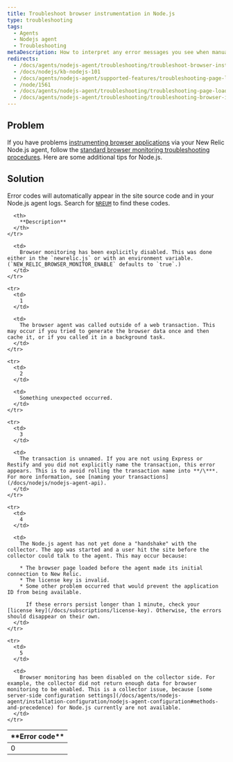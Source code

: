 ```yaml
---
title: Troubleshoot browser instrumentation in Node.js
type: troubleshooting
tags:
  - Agents
  - Nodejs agent
  - Troubleshooting
metaDescription: How to interpret any error messages you see when manually inserting the browser agent with New Relic's Node.js agent.
redirects:
  - /docs/agents/nodejs-agent/troubleshooting/troubleshoot-browser-instrumentation-nodejs
  - /docs/nodejs/kb-nodejs-101
  - /docs/agents/nodejs-agent/supported-features/troubleshooting-page-load-timing-nodejs
  - /node/1561
  - /docs/agents/nodejs-agent/troubleshooting/troubleshooting-page-load-timing-nodejs
  - /docs/agents/nodejs-agent/troubleshooting/troubleshooting-browser-instrumentation-nodejs
---
```


## Problem

If you have problems [instrumenting browser applications](/docs/nodejs/page-load-timing-in-nodejs) via your New Relic Node.js agent, follow the [standard browser monitoring troubleshooting procedures](/docs/new-relic-browser/troubleshooting-page-view-monitoring). Here are some additional tips for Node.js.

## Solution

Error codes will automatically appear in the site source code and in your Node.js agent logs. Search for [`NREUM`](/docs/new-relic-browser/troubleshooting-page-view-monitoring#javascript) to find these codes.

<table>
  <thead>
    <tr>
      <th width={100}>
        **Error code**
      </th>

      <th>
        **Description**
      </th>
    </tr>
  </thead>

  <tbody>
    <tr>
      <td>
        0
      </td>

      <td>
        Browser monitoring has been explicitly disabled. This was done either in the `newrelic.js` or with an environment variable. (`NEW_RELIC_BROWSER_MONITOR_ENABLE` defaults to `true`.)
      </td>
    </tr>

    <tr>
      <td>
        1
      </td>

      <td>
        The browser agent was called outside of a web transaction. This may occur if you tried to generate the browser data once and then cache it, or if you called it in a background task.
      </td>
    </tr>

    <tr>
      <td>
        2
      </td>

      <td>
        Something unexpected occurred.
      </td>
    </tr>

    <tr>
      <td>
        3
      </td>

      <td>
        The transaction is unnamed. If you are not using Express or Restify and you did not explicitly name the transaction, this error appears. This is to avoid rolling the transaction name into **/\***. For more information, see [naming your transactions](/docs/nodejs/nodejs-agent-api).
      </td>
    </tr>

    <tr>
      <td>
        4
      </td>

      <td>
        The Node.js agent has not yet done a "handshake" with the collector. The app was started and a user hit the site before the collector could talk to the agent. This may occur because:

        * The browser page loaded before the agent made its initial connection to New Relic.
        * The license key is invalid.
        * Some other problem occurred that would prevent the application ID from being available.

          If these errors persist longer than 1 minute, check your [license key](/docs/subscriptions/license-key). Otherwise, the errors should disappear on their own.
      </td>
    </tr>

    <tr>
      <td>
        5
      </td>

      <td>
        Browser monitoring has been disabled on the collector side. For example, the collector did not return enough data for browser monitoring to be enabled. This is a collector issue, because [some server-side configuration settings](/docs/agents/nodejs-agent/installation-configuration/nodejs-agent-configuration#methods-and-precedence) for Node.js currently are not available.
      </td>
    </tr>
  </tbody>
</table>
